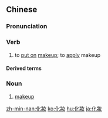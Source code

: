 {{also|化粧|化妆}}
==Chinese==
{{zh-forms|s=化妆|t2=化粧|alt=化裝}}

===Pronunciation===
{{zh-pron
|m=huàzhuāng,er=y
|c=faa3 zong1
|h=pfs=fa-chông
|mn=hòa-chong
|cat=v,n
}}

===Verb===
{{zh-verb}}

# to [[put on]] [[makeup]]; to [[apply]] makeup

====Derived terms====
{{zh-der|化妝品|化妝室|化妝劇|化妝箱|開運化妝}}

===Noun===
{{zh-noun}}

# [[makeup]]

[[zh-min-nan:化妝]]
[[ko:化妝]]
[[hu:化妝]]
[[ja:化妝]]